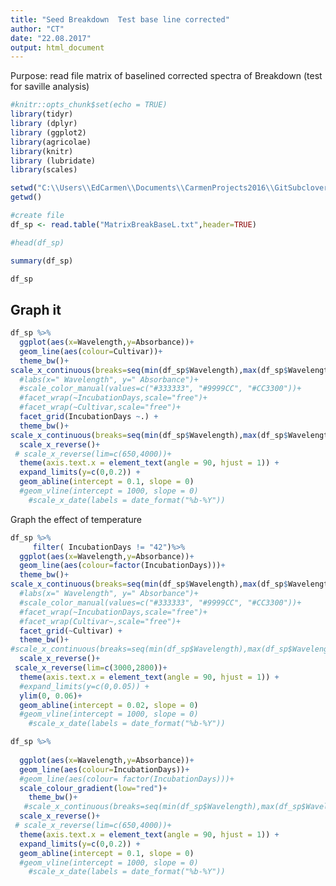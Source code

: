 ```yaml
---
title: "Seed Breakdown  Test base line corrected"
author: "CT"
date: "22.08.2017"
output: html_document
---
```

Purpose: read file matrix of baselined corrected spectra of Breakdown (test for saville analysis)

```r
#knitr::opts_chunk$set(echo = TRUE)
library(tidyr)
library (dplyr)
library (ggplot2)
library(agricolae)
library(knitr)
library (lubridate)
library(scales)

```



```r
setwd("C:\\Users\\EdCarmen\\Documents\\CarmenProjects2016\\GitSubclover\\SpectraBreakSaville")
getwd()

#create file
df_sp <- read.table("MatrixBreakBaseL.txt",header=TRUE)

#head(df_sp)

summary(df_sp)
```



```r
df_sp
```


## Graph it 

```r

df_sp %>%
  ggplot(aes(x=Wavelength,y=Absorbance))+
  geom_line(aes(colour=Cultivar))+
  theme_bw()+
scale_x_continuous(breaks=seq(min(df_sp$Wavelength),max(df_sp$Wavelength),100))+
  #labs(x=" Wavelength", y=" Absorbance")+
  #scale_color_manual(values=c("#333333", "#9999CC", "#CC3300"))+
  #facet_wrap(~IncubationDays,scale="free")+
  #facet_wrap(~Cultivar,scale="free")+
  facet_grid(IncubationDays ~.) +
  theme_bw()+
scale_x_continuous(breaks=seq(min(df_sp$Wavelength),max(df_sp$Wavelength),400))+
  scale_x_reverse()+
 # scale_x_reverse(lim=c(650,4000))+
  theme(axis.text.x = element_text(angle = 90, hjust = 1)) +
  expand_limits(y=c(0,0.2)) +
  geom_abline(intercept = 0.1, slope = 0)
  #geom_vline(intercept = 1000, slope = 0)
    #scale_x_date(labels = date_format("%b-%Y"))


```



Graph the effect of temperature 


```r

df_sp %>%
     filter( IncubationDays != "42")%>%
  ggplot(aes(x=Wavelength,y=Absorbance))+
  geom_line(aes(colour=factor(IncubationDays)))+
  theme_bw()+
scale_x_continuous(breaks=seq(min(df_sp$Wavelength),max(df_sp$Wavelength),100))+
  #labs(x=" Wavelength", y=" Absorbance")+
  #scale_color_manual(values=c("#333333", "#9999CC", "#CC3300"))+
  #facet_wrap(~IncubationDays,scale="free")+
  #facet_wrap(Cultivar~,scale="free")+
  facet_grid(~Cultivar) +
  theme_bw()+
#scale_x_continuous(breaks=seq(min(df_sp$Wavelength),max(df_sp$Wavelength),400))+
  scale_x_reverse()+
 scale_x_reverse(lim=c(3000,2800))+
  theme(axis.text.x = element_text(angle = 90, hjust = 1)) +
  #expand_limits(y=c(0,0.05)) +
  ylim(0, 0.06)+
  geom_abline(intercept = 0.02, slope = 0)
  #geom_vline(intercept = 1000, slope = 0)
    #scale_x_date(labels = date_format("%b-%Y"))
```


```r

df_sp %>%
  
  ggplot(aes(x=Wavelength,y=Absorbance))+
  geom_line(aes(colour=IncubationDays))+
  #geom_line(aes(colour= factor(IncubationDays)))+
  scale_colour_gradient(low="red")+
    theme_bw()+
   #scale_x_continuous(breaks=seq(min(df_sp$Wavelength),max(df_sp$Wavelength),400))+
  scale_x_reverse()+
 # scale_x_reverse(lim=c(650,4000))+
  theme(axis.text.x = element_text(angle = 90, hjust = 1)) +
  expand_limits(y=c(0,0.2)) +
  geom_abline(intercept = 0.1, slope = 0)
  #geom_vline(intercept = 1000, slope = 0)
    #scale_x_date(labels = date_format("%b-%Y"))



```


#